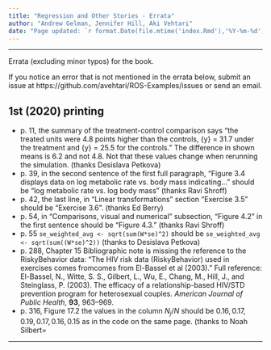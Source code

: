 ```yaml
---
title: "Regression and Other Stories - Errata"
author: "Andrew Gelman, Jennifer Hill, Aki Vehtari"
date: "Page updated: `r format.Date(file.mtime('index.Rmd'),'%Y-%m-%d')`"
---
```


-------------

Errata (excluding minor typos) for the book.

If you notice an error that is not mentioned in the errata below, submit an issue at https://github.com/avehtari/ROS-Examples/issues or send an email.

## 1st (2020) printing

- p. 11, the summary of the treatment-control comparison says "the treated units were 4.8 points higher than the controls, \bar{y} = 31.7 under the treatment and \bar{y} = 25.5 for the controls." The difference in shown means is 6.2 and not 4.8.  Not that these values change when rerunning the simulation. (thanks Desislava Petkova) 
- p. 39, in the second sentence of the first full paragraph, "Figure 3.4 displays data on log metabolic rate vs. body mass indicating..." should be "log metabolic rate vs. log body mass" (thanks Ravi Shroff)
- p. 42, the last line, in "Linear transformations" section "Exercise 3.5" should be "Exercise 3.6". (thanks Ed Berry)
- p. 54, in "Comparisons, visual and numerical" subsection, "Figure 4.2" in the first sentence should be "Figure 4.3." (thanks Ravi Shroff)
- p. 55 `se_weighted_avg <- sqrt(sum(W*se)^2)` should be `se_weighted_avg <- sqrt(sum((W*se)^2))` (thanks to Desislava Petkova)
- p. 288, Chapter 15 Bibliographic note is missing the reference to the RiskyBehavior data: "The HIV risk data (RiskyBehavior) used in exercises comes fromcomes from El-Bassel et al (2003)." Full reference: El-Bassel, N., Witte, S. S., Gilbert, L., Wu, E., Chang, M., Hill, J., and Steinglass, P. (2003). The efficacy of a relationship-based HIV/STD prevention program for heterosexual couples. *American Journal of Public Health*, **93**, 963–969. 
- p. 316, Figure 17.2 the values in the column $N_j/N$ should be $0.16, 0.17, 0.19, 0.17, 0.16, 0.15$ as in the code on the same page. (thanks to Noah Silbert=

-------------
